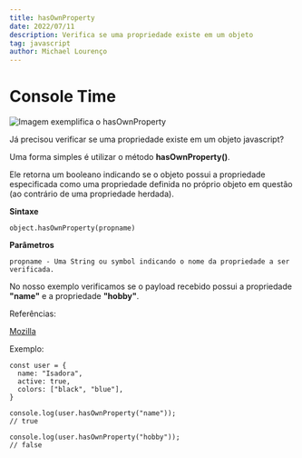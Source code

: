 ```yaml
---
title: hasOwnProperty
date: 2022/07/11
description: Verifica se uma propriedade existe em um objeto
tag: javascript
author: Michael Lourenço
---
```


# Console Time

<Image
  src="/images/SPT-HAS-OWN-PROPERTY.png"
  alt="Imagem exemplifica o hasOwnProperty"
  width={1280}
  height={988}
  priority
  className="next-image"
/>

Já precisou verificar se uma propriedade existe em um objeto javascript? 

Uma forma simples é utilizar o método **hasOwnProperty()**.

Ele retorna um booleano indicando se o objeto possui a propriedade especificada como uma propriedade definida no próprio objeto em questão (ao contrário de uma propriedade herdada).

**Sintaxe**
```
object.hasOwnProperty(propname)   
```

**Parâmetros**

```
propname - Uma String ou symbol indicando o nome da propriedade a ser verificada.
```

No nosso exemplo verificamos se o payload recebido possui a propriedade **"name"** e a propriedade **"hobby"**.

Referências:

[Mozilla](https://mzl.la/3c5CkZS)

Exemplo:

```
const user = {
  name: "Isadora",
  active: true,
  colors: ["black", "blue"],
}

console.log(user.hasOwnProperty("name"));   
// true

console.log(user.hasOwnProperty("hobby"));  
// false
```
